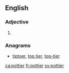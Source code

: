 ==English==

===Adjective===
{{head|en}}

# {{en-comparative of|potty}}

===Anagrams===
* [[tiptoer#English|tiptoer]], [[top tier#English|top tier]], [[top-tier#English|top-tier]]

[[ca:pottier]]
[[fr:pottier]]
[[sv:pottier]]